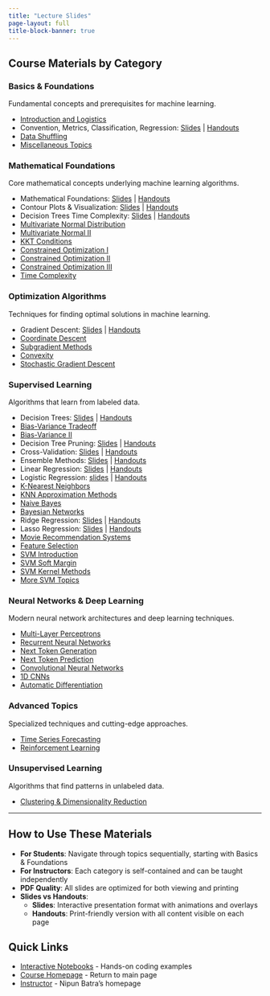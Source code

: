 ```yaml
---
title: "Lecture Slides"
page-layout: full
title-block-banner: true
---
```


## Course Materials by Category

### Basics & Foundations
Fundamental concepts and prerequisites for machine learning.

- [Introduction and Logistics](basics/slides/1-introduction-ml-2025.pdf)
- Convention, Metrics, Classification, Regression: [Slides](basics/slides/accuracy-convention.pdf) | [Handouts](basics/slides/accuracy-convention-handout.pdf)
- [Data Shuffling](basics/slides/shuffling.pdf)
- [Miscellaneous Topics](basics/slides/misc.pdf)

### Mathematical Foundations
Core mathematical concepts underlying machine learning algorithms.

- Mathematical Foundations: [Slides](maths/slides/mathematical-ml.pdf) | [Handouts](maths/slides/mathematical-ml-handout.pdf)
- Contour Plots & Visualization: [Slides](maths/slides/ml-maths-2-contour.pdf) | [Handouts](maths/slides/ml-maths-2-contour-handout.pdf)
- Decision Trees Time Complexity: [Slides](maths/slides/decision-tree-complexity.pdf) | [Handouts](maths/slides/decision-tree-complexity-handout.pdf)
- [Multivariate Normal Distribution](maths/slides/mvn.pdf)
- [Multivariate Normal II](maths/slides/mvn2.pdf)
- [KKT Conditions](maths/slides/kkt-conditions.pdf)
- [Constrained Optimization I](maths/slides/constrained-1.pdf)
- [Constrained Optimization II](maths/slides/constrained-2.pdf)
- [Constrained Optimization III](https://nipunbatra.github.io/ml2022/lectures/ml-maths-3.pdf)
- [Time Complexity](maths/slides/time_complexity.pdf)

### Optimization Algorithms
Techniques for finding optimal solutions in machine learning.

- Gradient Descent: [Slides](optimization/slides/gradient-descent.pdf) | [Handouts](optimization/slides/gradient-descent-handout.pdf)
- [Coordinate Descent](optimization/slides/coordinate_descent.pdf)
- [Subgradient Methods](optimization/slides/subgradient.pdf)
- [Convexity](optimization/slides/convexity.pdf)
- [Stochastic Gradient Descent](optimization/slides/SGD.pdf)

### Supervised Learning
Algorithms that learn from labeled data.

- Decision Trees: [Slides](supervised/slides/decision-trees.pdf) | [Handouts](supervised/slides/decision-trees-handout.pdf)
- [Bias-Variance Tradeoff](supervised/slides/bias-variance.pdf)
- [Bias-Variance II](supervised/slides/bias-variance-2.pdf)
- Decision Tree Pruning: [Slides](supervised/slides/decision-tree-pruning.pdf) | [Handouts](supervised/slides/decision-tree-pruning-handout.pdf)
- Cross-Validation: [Slides](supervised/slides/cross-validation.pdf) | [Handouts](supervised/slides/cross-validation-handout.pdf)
- Ensemble Methods: [Slides](supervised/slides/ensemble.pdf) | [Handouts](supervised/slides/ensemble-handout.pdf)
- Linear Regression: [Slides](supervised/slides/linear-regression.pdf) | [Handouts](supervised/slides/linear-regression-handout.pdf)
- Logistic Regression: [slides](supervised/slides/logistic-regression.pdf) | [Handouts](supervised/slides/logistic-regression-handout.pdf)
- [K-Nearest Neighbors](supervised/slides/knn.pdf)
- [KNN Approximation Methods](supervised/slides/knn-approx.pdf)
- [Naive Bayes](supervised/slides/naive-bayes.pdf)
- [Bayesian Networks](supervised/slides/bayesian-nets.pdf)
- Ridge Regression: [Slides](supervised/slides/ridge-regression.pdf) | [Handouts](supervised/slides/ridge-regression-handout.pdf)
- Lasso Regression: [Slides](supervised/slides/lasso-regression.pdf) | [Handouts](supervised/slides/lasso-regression-handout.pdf)
- [Movie Recommendation Systems](supervised/slides/movie-recommendation.pdf)
- [Feature Selection](supervised/slides/feature-selection.pdf)
- [SVM Introduction](supervised/slides/svm-intro.pdf)
- [SVM Soft Margin](supervised/slides/svm-soft-margin.pdf)
- [SVM Kernel Methods](supervised/slides/svm-kernel.pdf)
- [More SVM Topics](supervised/slides/svm-2-2.pdf)

### Neural Networks & Deep Learning
Modern neural network architectures and deep learning techniques.

- [Multi-Layer Perceptrons](neural-networks/slides/mlp.pdf)
- [Recurrent Neural Networks](neural-networks/slides/rnn.pdf)
- [Next Token Generation](neural-networks/slides/next.pdf)
- [Next Token Prediction](neural-networks/slides/next-token-prediction.pdf)
- [Convolutional Neural Networks](neural-networks/slides/cnn.pdf)
- [1D CNNs](neural-networks/slides/cnn-1d.pdf)
- [Automatic Differentiation](neural-networks/slides/autograd.pdf)

### Advanced Topics
Specialized techniques and cutting-edge approaches.

- [Time Series Forecasting](advanced/slides/forecasting.pdf)
- [Reinforcement Learning](advanced/slides/rl.pdf)

### Unsupervised Learning
Algorithms that find patterns in unlabeled data.

- [Clustering & Dimensionality Reduction](unsupervised/slides/unsupervised.pdf)

---

## How to Use These Materials

- **For Students**: Navigate through topics sequentially, starting with Basics & Foundations
- **For Instructors**: Each category is self-contained and can be taught independently
- **PDF Quality**: All slides are optimized for both viewing and printing
- **Slides vs Handouts**: 
  - **Slides**: Interactive presentation format with animations and overlays
  - **Handouts**: Print-friendly version with all content visible on each page

## Quick Links

- [Interactive Notebooks](notebooks.qmd) - Hands-on coding examples
- [Course Homepage](index.qmd) - Return to main page
- [Instructor](https://nipunbatra.github.io) - Nipun Batra's homepage